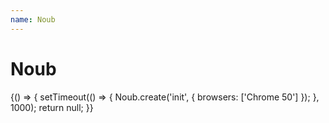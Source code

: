 ```yaml
---
name: Noub
---
```


# Noub


<div id="init" />

<Playground>
  {() => {
    setTimeout(() => {
      Noub.create('init', {
        browsers: ['Chrome 50']
      });
    }, 1000);
    return null;
  }}
</Playground>
